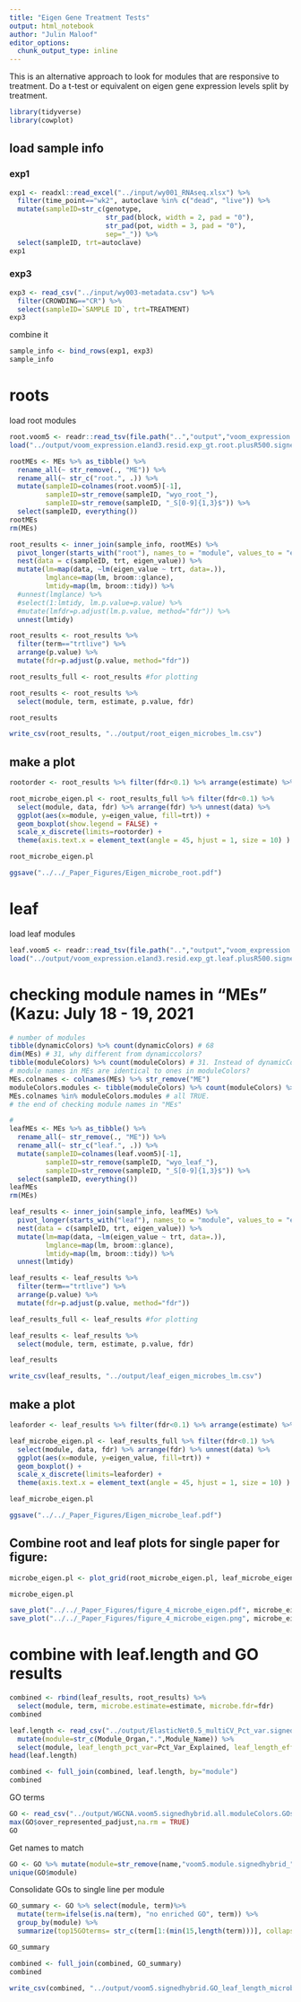 ```yaml
---
title: "Eigen Gene Treatment Tests"
output: html_notebook
author: "Julin Maloof"
editor_options: 
  chunk_output_type: inline
---
```


This is an alternative approach to look for modules that are responsive to treatment.  Do a t-test or equivalent on eigen gene expression levels split by treatment.

```r
library(tidyverse)
library(cowplot)
```

## load sample info

### exp1
```r
exp1 <- readxl::read_excel("../input/wy001_RNAseq.xlsx") %>%
  filter(time_point=="wk2", autoclave %in% c("dead", "live")) %>%
  mutate(sampleID=str_c(genotype, 
                        str_pad(block, width = 2, pad = "0"),
                        str_pad(pot, width = 3, pad = "0"),
                        sep="_")) %>%
  select(sampleID, trt=autoclave)
exp1
```
### exp3 

```r
exp3 <- read_csv("../input/wy003-metadata.csv") %>%
  filter(CROWDING=="CR") %>%
  select(sampleID=`SAMPLE ID`, trt=TREATMENT)
exp3
```

combine it
```r
sample_info <- bind_rows(exp1, exp3)
sample_info
```

# roots

load root modules
```r
root.voom5 <- readr::read_tsv(file.path("..","output","voom_expression.e1and3.resid.exp_gt.root.plusR500.txt.gz"))
load("../output/voom_expression.e1and3.resid.exp_gt.root.plusR500.signedhybrid.txt.gz.WGCNA.softthresh10.signedhybrid.RData")

rootMEs <- MEs %>% as_tibble() %>%
  rename_all(~ str_remove(., "ME")) %>%
  rename_all(~ str_c("root.", .)) %>%
  mutate(sampleID=colnames(root.voom5)[-1],
         sampleID=str_remove(sampleID, "wyo_root_"),
         sampleID=str_remove(sampleID, "_S[0-9]{1,3}$")) %>%
  select(sampleID, everything())
rootMEs
rm(MEs)
```

```r
root_results <- inner_join(sample_info, rootMEs) %>%
  pivot_longer(starts_with("root"), names_to = "module", values_to = "eigen_value") %>%
  nest(data = c(sampleID, trt, eigen_value)) %>%
  mutate(lm=map(data, ~lm(eigen_value ~ trt, data=.)),
         lmglance=map(lm, broom::glance),
         lmtidy=map(lm, broom::tidy)) %>%
  #unnest(lmglance) %>% 
  #select(1:lmtidy, lm.p.value=p.value) %>% 
  #mutate(lmfdr=p.adjust(lm.p.value, method="fdr")) %>%
  unnest(lmtidy)

root_results <- root_results %>% 
  filter(term=="trtlive") %>%
  arrange(p.value) %>% 
  mutate(fdr=p.adjust(p.value, method="fdr")) 

root_results_full <- root_results #for plotting

root_results <- root_results %>%
  select(module, term, estimate, p.value, fdr)

root_results

write_csv(root_results, "../output/root_eigen_microbes_lm.csv")
```

## make a plot

```r

rootorder <- root_results %>% filter(fdr<0.1) %>% arrange(estimate) %>% pull(module)

root_microbe_eigen.pl <- root_results_full %>% filter(fdr<0.1) %>%
  select(module, data, fdr) %>% arrange(fdr) %>% unnest(data) %>%
  ggplot(aes(x=module, y=eigen_value, fill=trt)) +
  geom_boxplot(show.legend = FALSE) + 
  scale_x_discrete(limits=rootorder) +
  theme(axis.text.x = element_text(angle = 45, hjust = 1, size = 10) )

root_microbe_eigen.pl

ggsave("../../_Paper_Figures/Eigen_microbe_root.pdf")
```

# leaf

load leaf modules
```r
leaf.voom5 <- readr::read_tsv(file.path("..","output","voom_expression.e1and3.resid.exp_gt.leaf.plusR500.txt.gz"))
load("../output/voom_expression.e1and3.resid.exp_gt.leaf.plusR500.signedhybrid.txt.gz.WGCNA.softthresh10.signedhybrid.RData")
```

# checking module names in "MEs" (Kazu: July 18 - 19, 2021
```r
# number of modules
tibble(dynamicColors) %>% count(dynamicColors) # 68
dim(MEs) # 31, why different from dynamiccolors?
tibble(moduleColors) %>% count(moduleColors) # 31. Instead of dynamicColors, I should have used "moduleColors"... 
# module names in MEs are identical to ones in moduleColors?
MEs.colnames <- colnames(MEs) %>% str_remove("ME")
moduleColors.modules <- tibble(moduleColors) %>% count(moduleColors) %>% select(moduleColors) %>% as_vector()
MEs.colnames %in% moduleColors.modules # all TRUE. 
# the end of checking module names in "MEs" 
```

```r
#
leafMEs <- MEs %>% as_tibble() %>%
  rename_all(~ str_remove(., "ME")) %>%
  rename_all(~ str_c("leaf.", .)) %>%
  mutate(sampleID=colnames(leaf.voom5)[-1],
         sampleID=str_remove(sampleID, "wyo_leaf_"),
         sampleID=str_remove(sampleID, "_S[0-9]{1,3}$")) %>%
  select(sampleID, everything())
leafMEs
rm(MEs)
```

```r
leaf_results <- inner_join(sample_info, leafMEs) %>%
  pivot_longer(starts_with("leaf"), names_to = "module", values_to = "eigen_value") %>%
  nest(data = c(sampleID, trt, eigen_value)) %>%
  mutate(lm=map(data, ~lm(eigen_value ~ trt, data=.)),
         lmglance=map(lm, broom::glance),
         lmtidy=map(lm, broom::tidy)) %>%
  unnest(lmtidy)

leaf_results <- leaf_results %>% 
  filter(term=="trtlive") %>%
  arrange(p.value) %>% 
  mutate(fdr=p.adjust(p.value, method="fdr"))

leaf_results_full <- leaf_results #for plotting

leaf_results <- leaf_results %>%
  select(module, term, estimate, p.value, fdr)

leaf_results

write_csv(leaf_results, "../output/leaf_eigen_microbes_lm.csv")
```
## make a plot

```r

leaforder <- leaf_results %>% filter(fdr<0.1) %>% arrange(estimate) %>% pull(module)

leaf_microbe_eigen.pl <- leaf_results_full %>% filter(fdr<0.1) %>%
  select(module, data, fdr) %>% arrange(fdr) %>% unnest(data) %>%
  ggplot(aes(x=module, y=eigen_value, fill=trt)) +
  geom_boxplot() + 
  scale_x_discrete(limits=leaforder) +
  theme(axis.text.x = element_text(angle = 45, hjust = 1, size = 10) )

leaf_microbe_eigen.pl

ggsave("../../_Paper_Figures/Eigen_microbe_leaf.pdf")
```

## Combine root and leaf plots for single paper for figure:

```r
microbe_eigen.pl <- plot_grid(root_microbe_eigen.pl, leaf_microbe_eigen.pl, ncol = 2, labels="AUTO", rel_widths = c(1,1.1))

microbe_eigen.pl

save_plot("../../_Paper_Figures/figure_4_microbe_eigen.pdf", microbe_eigen.pl)
save_plot("../../_Paper_Figures/figure_4_microbe_eigen.png", microbe_eigen.pl)

```


# combine with leaf.length and GO results

```r
combined <- rbind(leaf_results, root_results) %>%
  select(module, term, microbe.estimate=estimate, microbe.fdr=fdr)
combined
```


```r
leaf.length <- read_csv("../output/ElasticNet0.5_multiCV_Pct_var.signed.hybrid.csv") %>%
  mutate(module=str_c(Module_Organ,".",Module_Name)) %>%
  select(module, leaf_length_pct_var=Pct_Var_Explained, leaf_length_effect=Effect)
head(leaf.length)
```

```r
combined <- full_join(combined, leaf.length, by="module")
combined
```

GO terms
```r
GO <- read_csv("../output/WGCNA.voom5.signedhybrid.all.moduleColors.GOseq.csv")
max(GO$over_represented_padjust,na.rm = TRUE)
GO
```

Get names to match
```r
GO <- GO %>% mutate(module=str_remove(name,"voom5.module.signedhybrid_"))
unique(GO$module)
```

Consolidate GOs to single line per module
```r
GO_summary <- GO %>% select(module, term)%>%
  mutate(term=ifelse(is.na(term), "no enriched GO", term)) %>%
  group_by(module) %>%
  summarize(top15GOterms= str_c(term[1:(min(15,length(term)))], collapse="; "))

GO_summary
```

```r
combined <- full_join(combined, GO_summary)
combined
```

```r
write_csv(combined, "../output/voom5.signedhybrid.GO_leaf_length_microbe.csv")
```

